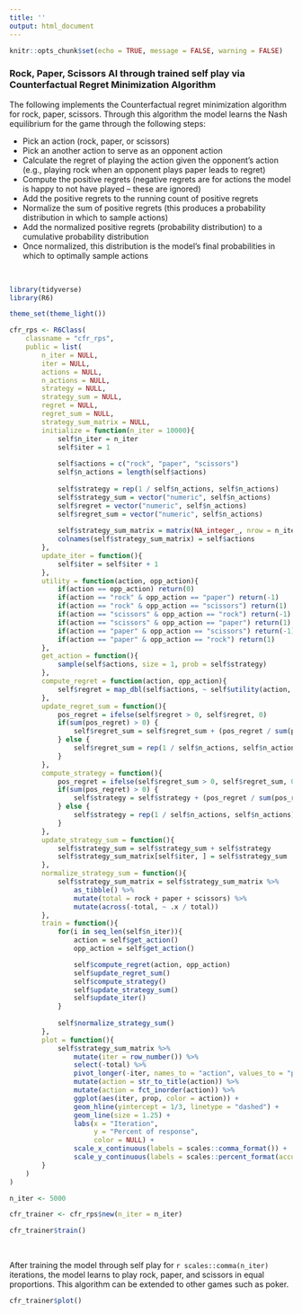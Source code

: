 ---
title: ''
output: html_document
---

```{r setup, include=FALSE}
knitr::opts_chunk$set(echo = TRUE, message = FALSE, warning = FALSE)
```

### Rock, Paper, Scissors AI through trained self play via Counterfactual Regret Minimization Algorithm

The following implements the Counterfactual regret minimization algorithm for rock, paper, scissors. Through this algorithm the model learns the Nash equilibrium for the game through the following steps:

* Pick an action (rock, paper, or scissors)
* Pick an another action to serve as an opponent action
* Calculate the regret of playing the action given the opponent's action (e.g., playing rock when an opponent plays paper leads to regret)
* Compute the positive regrets (negative regrets are for actions the model is happy to not have played -- these are ignored)
* Add the positive regrets to the running count of positive regrets
* Normalize the sum of positive regrets (this produces a probability distribution in which to sample actions)
* Add the normalized positive regrets (probability distribution) to a cumulative probability distribution 
* Once normalized, this distribution is the model's final probabilities in which to optimally sample actions

<br / >

```{r}
library(tidyverse)
library(R6)

theme_set(theme_light())

cfr_rps <- R6Class(
    classname = "cfr_rps",
    public = list(
        n_iter = NULL,
        iter = NULL,
        actions = NULL,
        n_actions = NULL,
        strategy = NULL,
        strategy_sum = NULL,
        regret = NULL,
        regret_sum = NULL,
        strategy_sum_matrix = NULL,
        initialize = function(n_iter = 10000){
            self$n_iter = n_iter
            self$iter = 1
            
            self$actions = c("rock", "paper", "scissors")
            self$n_actions = length(self$actions)
            
            self$strategy = rep(1 / self$n_actions, self$n_actions)
            self$strategy_sum = vector("numeric", self$n_actions)
            self$regret = vector("numeric", self$n_actions)
            self$regret_sum = vector("numeric", self$n_actions)
            
            self$strategy_sum_matrix = matrix(NA_integer_, nrow = n_iter, ncol = self$n_actions)
            colnames(self$strategy_sum_matrix) = self$actions
        },
        update_iter = function(){
            self$iter = self$iter + 1
        },
        utility = function(action, opp_action){
            if(action == opp_action) return(0)
            if(action == "rock" & opp_action == "paper") return(-1)
            if(action == "rock" & opp_action == "scissors") return(1)
            if(action == "scissors" & opp_action == "rock") return(-1)
            if(action == "scissors" & opp_action == "paper") return(1)
            if(action == "paper" & opp_action == "scissors") return(-1)
            if(action == "paper" & opp_action == "rock") return(1)
        },
        get_action = function(){
            sample(self$actions, size = 1, prob = self$strategy)
        },
        compute_regret = function(action, opp_action){
            self$regret = map_dbl(self$actions, ~ self$utility(action, opp_action) - self$utility(action, .x))
        },
        update_regret_sum = function(){
            pos_regret = ifelse(self$regret > 0, self$regret, 0)
            if(sum(pos_regret) > 0) {
                self$regret_sum = self$regret_sum + (pos_regret / sum(pos_regret))
            } else {
                self$regret_sum = rep(1 / self$n_actions, self$n_actions)
            }
        },
        compute_strategy = function(){
            pos_regret = ifelse(self$regret_sum > 0, self$regret_sum, 0)
            if(sum(pos_regret) > 0) {
                self$strategy = self$strategy + (pos_regret / sum(pos_regret))
            } else {
                self$strategy = rep(1 / self$n_actions, self$n_actions)
            }
        },
        update_strategy_sum = function(){
            self$strategy_sum = self$strategy_sum + self$strategy
            self$strategy_sum_matrix[self$iter, ] = self$strategy_sum
        },
        normalize_strategy_sum = function(){
            self$strategy_sum_matrix = self$strategy_sum_matrix %>% 
                as_tibble() %>%
                mutate(total = rock + paper + scissors) %>%
                mutate(across(-total, ~ .x / total))
        },
        train = function(){
            for(i in seq_len(self$n_iter)){
                action = self$get_action()
                opp_action = self$get_action()

                self$compute_regret(action, opp_action)
                self$update_regret_sum()
                self$compute_strategy()
                self$update_strategy_sum()
                self$update_iter()
            }
            
            self$normalize_strategy_sum()
        },
        plot = function(){
            self$strategy_sum_matrix %>% 
                mutate(iter = row_number()) %>%
                select(-total) %>%
                pivot_longer(-iter, names_to = "action", values_to = "prop") %>%
                mutate(action = str_to_title(action)) %>%
                mutate(action = fct_inorder(action)) %>%
                ggplot(aes(iter, prop, color = action)) +
                geom_hline(yintercept = 1/3, linetype = "dashed") +
                geom_line(size = 1.25) +
                labs(x = "Iteration",
                     y = "Percent of response",
                     color = NULL) +
                scale_x_continuous(labels = scales::comma_format()) +
                scale_y_continuous(labels = scales::percent_format(accuracy = 1))
        }
    )
)

n_iter <- 5000

cfr_trainer <- cfr_rps$new(n_iter = n_iter)

cfr_trainer$train()
```

<br / >

After training the model through self play for `r scales::comma(n_iter)` iterations, the model learns to play rock, paper, and scissors in equal proportions. This algorithm can be extended to other games such as poker.

```{r}
cfr_trainer$plot()
```

<br / >
<br / >
<br / >
<br / >
<br / >
